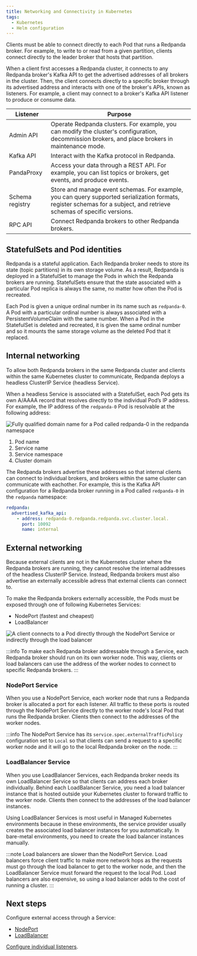 ```yaml
---
title: Networking and Connectivity in Kubernetes
tags:
  - Kubernetes
  - Helm configuration
---
```


<head>
    <meta name="title" content="Networking and Connectivity in Kubernetes | Redpanda Docs"/>
    <meta name="description" content="Learn how internal and external connectivity works when Redpanda is running in Kubernetes."/>
</head>

Clients must be able to connect directly to each Pod that runs a Redpanda broker. For example, to write to or read from a given partition, clients connect directly to the leader broker that hosts that partition.

When a client first accesses a Redpanda cluster, it connects to any Redpanda broker's Kafka API to get the advertised addresses of all brokers in the cluster. Then, the client connects directly to a specific broker through its advertised address and interacts with one of the broker's APIs, known as listeners. For example, a client may connect to a broker's Kafka API listener to produce or consume data.

Listener |Purpose |
---|---
|Admin API|Operate Redpanda clusters. For example, you can modify the cluster's configuration, decommission brokers, and place brokers in maintenance mode.
|Kafka API|Interact with the Kafka protocol in Redpanda.
|PandaProxy|Access your data through a REST API. For example, you can list topics or brokers, get events, and produce events.
|Schema registry|Store and manage event schemas. For example, you can query supported serialization formats, register schemas for a subject, and retrieve schemas of specific versions.
|RPC API|Connect Redpanda brokers to other Redpanda brokers.

## StatefulSets and Pod identities

Redpanda is a stateful application. Each Redpanda broker needs to store its state (topic partitions) in its own storage volume. As a result, Redpanda is deployed in a StatefulSet to manage the Pods in which the Redpanda brokers are running. StatefulSets ensure that the state associated with a particular Pod replica is always the same, no matter how often the Pod is recreated.

Each Pod is given a unique ordinal number in its name such as `redpanda-0`. A Pod with a particular ordinal number is always associated with a PersistentVolumeClaim with the same number. When a Pod in the StatefulSet is deleted and recreated, it is given the same ordinal number and so it mounts the same storage volume as the deleted Pod that it replaced.

## Internal networking

To allow both Redpanda brokers in the same Redpanda cluster and clients within the same Kubernetes cluster to communicate, Redpanda deploys a headless ClusterIP Service (headless Service).

When a headless Service is associated with a StatefulSet, each Pod gets its own A/AAAA record that resolves directly to the individual Pod’s IP address. For example, the IP address of the `redpanda-0` Pod is resolvable at the following address:

![Fully qualified domain name for a Pod called redpanda-0 in the redpanda namespace](./headless-clusterip-dns.png)

1. Pod name
2. Service name
3. Service namespace
4. Cluster domain

The Redpanda brokers advertise these addresses so that internal clients can connect to individual brokers, and brokers within the same cluster can communicate with eachother. For example, this is the Kafka API configuration for a Redpanda broker running in a Pod called `redpanda-0` in the `redpanda` namespace:

```yaml title="/etc/redpanda/redpanda.yaml"
redpanda:
  advertised_kafka_api:
    - address: redpanda-0.redpanda.redpanda.svc.cluster.local.
      port: 10092
      name: internal
```

## External networking

Because external clients are not in the Kubernetes cluster where the Redpanda brokers are running, they cannot resolve the internal addresses of the headless ClusterIP Service. Instead, Redpanda brokers must also advertise an externally accessible adress that external clients can connect to.

To make the Redpanda brokers externally accessible, the Pods must be exposed through one of following Kubernetes Services:

- NodePort (fastest and cheapest)
- LoadBalancer

![A client connects to a Pod directly through the NodePort Service or indirectly through the load balancer](./nodeport-loadbalancer.png)

:::info
To make each Redpanda broker addressable through a Service, each Redpanda broker should run on its own worker node. This way, clients or load balancers can use the address of the worker nodes to connect to specific Redpanda brokers.
:::

### NodePort Service

When you use a NodePort Service, each worker node that runs a Redpanda broker is allocated a port for each listener. All traffic to these ports is routed through the NodePort Service directly to the worker node's local Pod that runs the Redpanda broker. Clients then connect to the addresses of the worker nodes.

:::info
The NodePort Service has its `service.spec.externalTrafficPolicy` configuration set to `Local` so that clients can send a request to a specific worker node and it will go to the local Redpanda broker on the node.
:::

### LoadBalancer Service

When you use LoadBalancer Services, each Redpanda broker needs its own LoadBalancer Service so that clients can address each broker individually. Behind each LoadBalancer Service, you need a load balancer instance that is hosted outside your Kubernetes cluster to forward traffic to the worker node. Clients then connect to the addresses of the load balancer instances.

Using LoadBalancer Services is most useful in Managed Kubernetes environments because in these environments, the service provider usually creates the associated load balancer instances for you automatically. In bare-metal environments, you need to create the load balancer instances manually.

:::note
Load balancers are slower than the NodePort Service. Load balancers force client traffic to make more network hops as the requests must go through the load balancer to get to the worker node, and then the LoadBalancer Service must forward the request to the local Pod. Load balancers are also expensive, so using a load balancer adds to the cost of running a cluster.
:::

## Next steps

Configure external access through a Service:

- [NodePort](../configure-external-access-nodeport)
- [LoadBalancer](../configure-external-access-loadbalancer)

[Configure individual listeners](../configure-listeners).